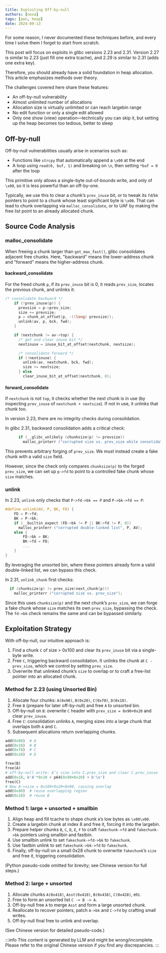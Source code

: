```yaml
---
title: Exploiting Off-by-null
authors: [nova]
tags: [pwn, heap]
date: 2024-09-13
---
```



For some reason, I never documented these techniques before, and every time I solve them I forget to start from scratch.

This post will focus on exploits in glibc versions 2.23 and 2.31. Version 2.27 is similar to 2.23 (just fill one extra tcache), and 2.29 is similar to 2.31 (adds one extra key).

Therefore, you should already have a solid foundation in heap allocation. This article emphasizes methods over theory.

The challenges covered here share these features:

- An off-by-null vulnerability
- Almost unlimited number of allocations
- Allocation size is virtually unlimited or can reach largebin range
- No edit function or only a single edit allowed
- Only one show (view) operation—technically you can skip it, but setting up the heap becomes too tedious, better to sleep

<!--truncate-->

## Off-by-null

Off-by-null vulnerabilities usually arise in scenarios such as:

- Functions like `strcpy` that automatically append a `\x00` at the end
- A loop using `read(0, buf, 1)` and breaking on `\n`, then setting `*buf = 0` after the loop

This primitive only allows a single-byte out-of-bounds write, and only of `\x00`, so it is less powerful than an off-by-one.

Typically, we use this to clear a chunk’s `prev_inuse` bit, or to tweak its `fd`/`bk` pointers to point to a chunk whose least significant byte is `\x00`. That can lead to chunk overlapping via `malloc_consolidate`, or to UAF by making the free list point to an already allocated chunk.

## Source Code Analysis

### malloc_consolidate

<Tabs groupId="version">

<TabItem value="2.23" default>

When freeing a chunk larger than `get_max_fast()`, glibc consolidates adjacent free chunks. Here, "backward" means the lower-address chunk and "forward" means the higher-address chunk.

#### backward_consolidate

For the freed chunk `p`, if its `prev_inuse` bit is 0, it reads `prev_size`, locates the previous chunk, and unlinks it:

```c title="malloc/malloc.c"
/* consolidate backward */
    if (!prev_inuse(p)) {
      prevsize = p->prev_size;
      size += prevsize;
      p = chunk_at_offset(p, -((long) prevsize));
      unlink(av, p, bck, fwd);
    }

    if (nextchunk != av->top) {
      /* get and clear inuse bit */
      nextinuse = inuse_bit_at_offset(nextchunk, nextsize);

      /* consolidate forward */
      if (!nextinuse) {
        unlink(av, nextchunk, bck, fwd);
        size += nextsize;
      } else
        clear_inuse_bit_at_offset(nextchunk, 0);
```

#### forward_consolidate

If `nextchunk` is not `top`, it checks whether the next chunk is in use (by inspecting `prev_inuse` of `nextchunk + nextsize`). If not in use, it unlinks that chunk too.

In version 2.23, there are no integrity checks during consolidation.

</TabItem>

<TabItem value="2.31">

In glibc 2.31, backward consolidation adds a critical check:

```c title="malloc/malloc.c"
      if (__glibc_unlikely (chunksize(p) != prevsize))
        malloc_printerr ("corrupted size vs. prev_size while consolidating");
```

This prevents arbitrary forging of `prev_size`. We must instead create a fake chunk with a valid `size` field.

However, since the check only compares `chunksize(p)` to the forged `prev_size`, we can set up `p->fd` to point to a controlled fake chunk whose `size` matches.

</TabItem>

</Tabs>

### unlink

<Tabs groupId="version">

<TabItem value="2.23" default>

In 2.23, `unlink` only checks that `P->fd->bk == P` and `P->bk->fd == P`:

```c title="malloc/malloc.c"
#define unlink(AV, P, BK, FD) {
    FD = P->fd;
    BK = P->bk;
    if (__builtin_expect (FD->bk != P || BK->fd != P, 0))
      malloc_printerr ("corrupted double-linked list", P, AV);
    else {
        FD->bk = BK;
        BK->fd = FD;
        ...
    }
}
```

By leveraging the unsorted bin, where these pointers already form a valid double-linked list, we can bypass this check.

</TabItem>

<TabItem value="2.31">

In 2.31, `unlink_chunk` first checks:

```c title="malloc/malloc.c"
  if (chunksize(p) != prev_size(next_chunk(p)))
    malloc_printerr ("corrupted size vs. prev_size");
```

Since this uses `chunksize(p)` and the next chunk’s `prev_size`, we can forge a fake chunk whose `size` matches its own `prev_size`, bypassing the check. The `fd->bk` check remains the same and can be bypassed similarly.

</TabItem>

</Tabs>

## Exploitation Strategy

With off-by-null, our intuitive approach is:

1. Find a chunk `C` of size > 0x100 and clear its `prev_inuse` bit via a single-byte write.
2. Free `C`, triggering backward consolidation. It unlinks the chunk at `C - prev_size`, which we control by setting `prev_size`.
3. Overwrite that unlinked chunk’s `size` to overlap or to craft a free-list pointer into an allocated chunk.

<Tabs groupId="version">

<TabItem value="2.23" default>

### Method for 2.23 (using Unsorted Bin)

1. Allocate four chunks: `A(0x90)`, `B(0x20)`, `C(0xf0)`, `D(0x10)`.
2. Free `B` (prepare for later off-by-null) and free `A` to unsorted bin.
3. Off-by-null on `B`: overwrite `C` header with `prev_size = 0x90+0x20` and clear `prev_inuse`.
4. Free `C`: consolidation unlinks `A`, merging sizes into a large chunk that overlaps both `A` and `C`.
5. Subsequent allocations return overlapping chunks.

```python
add(0x80)  # A
add(0x18)  # B
add(0xf0)  # C
add(0x10)  # D

free(B)
free(A)
# off-by-null write: A’s size into C.prev_size and clear C.prev_inuse
add(0x18, b'A'*0x10 + p64(0x90+0x20) + b'\n')
free(C)
# Now A->size = 0x100+0x20+0x90, causing overlap
add(0x80)  # reuse overlapping region
add(0x18)  # reuse B
```

</TabItem>

<TabItem value="2.31">

### Method 1: large + unsorted + smallbin

1. Align heap and fill tcache to shape chunk `A`’s low bytes as `\x00\x00`.
2. Create a largebin chunk at index 8 and free it, forcing it into the largebin.
3. Prepare helper chunks `B`, `C`, `D`, `E`, `F` to craft `fakechunk->fd` and `fakechunk->bk` pointers using smallbin and fastbin.
4. Use smallbin unlink to set `fakechunk->fd->bk` to `fakechunk`.
5. Use fastbin unlink to set `fakechunk->bk->fd` to `fakechunk`.
6. Finally, off-by-null on a small 0x28 chunk to overwrite `fakechunk`’s `size` and free it, triggering consolidation.

(Python pseudo-code omitted for brevity; see Chinese version for full steps.)

### Method 2: large + unsorted

1. Allocate chunks `A(0x418)`, `Asst(0x418)`, `B(0x438)`, `C(0x428)`, etc.
2. Free to form an unsorted list `C -> B -> A`.
3. Off-by-null free `A` to merge `Asst` and form a large unsorted chunk.
4. Reallocate to recover pointers, patch `A->bk` and `C->fd` by crafting small writes.
5. Off-by-null final free to unlink and overlap.

(See Chinese version for detailed pseudo-code.)

</TabItem>

</Tabs>

:::info
This content is generated by LLM and might be wrong/incomplete. Please refer to the original Chinese version if you find any discrepancies.
:::

<!-- AI -->
